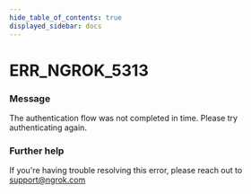 ```yaml
---
hide_table_of_contents: true
displayed_sidebar: docs
---
```



# ERR_NGROK_5313

### Message

The authentication flow was not completed in time. Please try authenticating again.

### Further help

If you're having trouble resolving this error, please reach out to [support@ngrok.com](mailto:support@ngrok.com?subject=Help%20with%20ERR_NGROK_5313)

<ErrorDetails error="err_ngrok_5313" />
